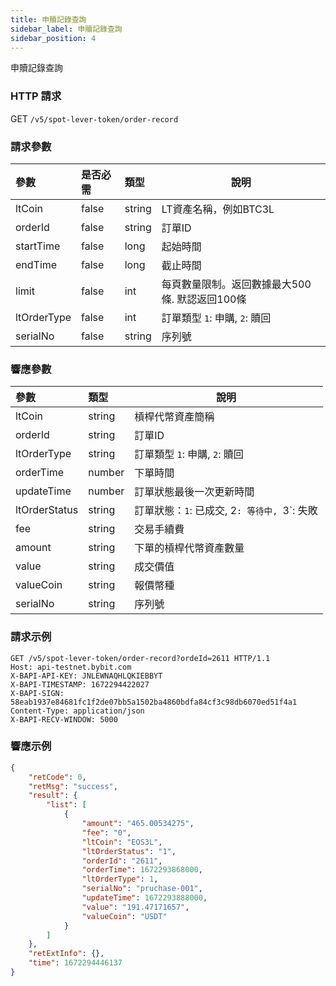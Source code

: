 ```yaml
---
title: 申贖記錄查詢
sidebar_label: 申贖記錄查詢
sidebar_position: 4
---
```

申贖記錄查詢

### HTTP 請求
GET `/v5/spot-lever-token/order-record`

### 請求參數
| 參數 | 是否必需 | 類型 | 說明|
|:----- |:-------|:-----|------ |
|ltCoin |false |string |LT資產名稱，例如BTC3L |
|orderId |false	|string	|訂單ID |
|startTime |false |long	|起始時間 |
|endTime |false	|long |截止時間 |
|limit |false |int |每頁數量限制。返回數據最大500條. 默認返回100條 |
|ltOrderType |false |int |訂單類型 `1`: 申購, `2`: 贖回 |
|serialNo |false |string |序列號 |

### 響應參數
| 參數 | 類型 | 說明|
|:----- |:-----|----- |
|ltCoin |string |槓桿代幣資產簡稱 |
|orderId |string |訂單ID |
|ltOrderType |string |訂單類型 `1`: 申購, `2`: 贖回 |
|orderTime |number |下單時間 |
|updateTime |number |訂單狀態最後一次更新時間 |
|ltOrderStatus |string |訂單狀態：`1`: 已成交, 2`: 等待中, `3`: 失敗 |
|fee |string |交易手續費 |
|amount	|string	|下單的槓桿代幣資產數量 |
|value |string |成交價值 |
|valueCoin |string |報價幣種 |
|serialNo |string |序列號 |

### 請求示例

```http
GET /v5/spot-lever-token/order-record?ordeId=2611 HTTP/1.1
Host: api-testnet.bybit.com
X-BAPI-API-KEY: JNLEWNAQHLQKIEBBYT
X-BAPI-TIMESTAMP: 1672294422027
X-BAPI-SIGN: 58eab1937e84681fc1f2de07bb5a1502ba4860bdfa84cf3c98db6070ed51f4a1
Content-Type: application/json
X-BAPI-RECV-WINDOW: 5000
```

### 響應示例

```json
{
    "retCode": 0,
    "retMsg": "success",
    "result": {
        "list": [
            {
                "amount": "465.00534275",
                "fee": "0",
                "ltCoin": "EOS3L",
                "ltOrderStatus": "1",
                "orderId": "2611",
                "orderTime": 1672293868000,
                "ltOrderType": 1,
                "serialNo": "pruchase-001",
                "updateTime": 1672293888000,
                "value": "191.47171657",
                "valueCoin": "USDT"
            }
        ]
    },
    "retExtInfo": {},
    "time": 1672294446137
}
```